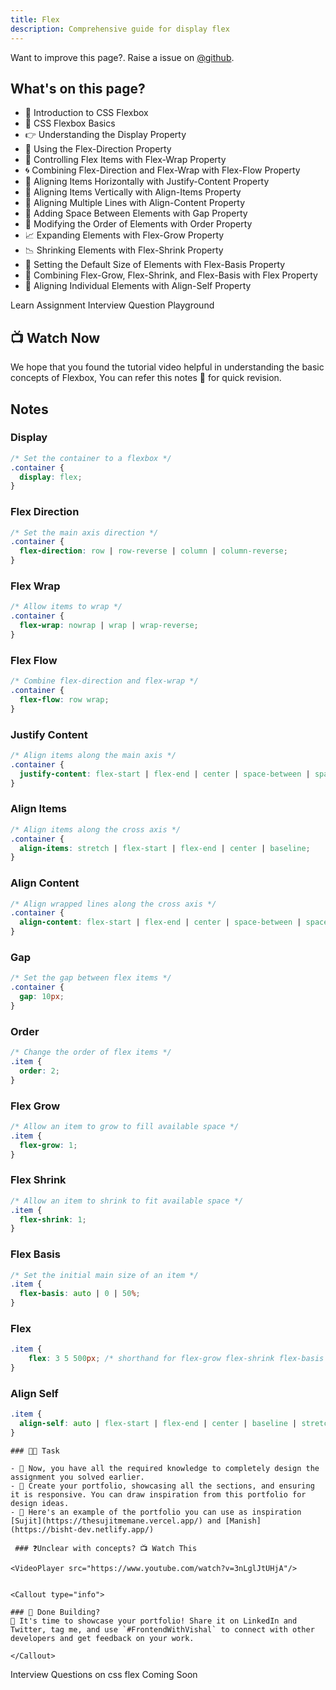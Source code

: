 ```yaml
---
title: Flex
description: Comprehensive guide for display flex
---
```


<Callout>

Want to improve this page?. Raise a issue on [@github](https://github.com/ManishBisht777/frontend-freaks-website).

</Callout>

## What's on this page?

- 👋 Introduction to CSS Flexbox
- 📐 CSS Flexbox Basics
- 👉 Understanding the Display Property
- 🔀 Using the Flex-Direction Property
- 🌯 Controlling Flex Items with Flex-Wrap Property
- 🌀 Combining Flex-Direction and Flex-Wrap with Flex-Flow Property
- 🤝 Aligning Items Horizontally with Justify-Content Property
- 👥 Aligning Items Vertically with Align-Items Property
- 🌇 Aligning Multiple Lines with Align-Content Property
- 🔲 Adding Space Between Elements with Gap Property
- 🔢 Modifying the Order of Elements with Order Property
- 📈 Expanding Elements with Flex-Grow Property
- 📉 Shrinking Elements with Flex-Shrink Property
- 📏 Setting the Default Size of Elements with Flex-Basis Property
- 💪 Combining Flex-Grow, Flex-Shrink, and Flex-Basis with Flex Property
- 🙋 Aligning Individual Elements with Align-Self Property

<Tabs defaultValue="learn">

<TabsList>
  <TabsTrigger value="learn">Learn</TabsTrigger>
  <TabsTrigger value="assignment">Assignment</TabsTrigger>
  <TabsTrigger value="InterviewQuestion">Interview Question</TabsTrigger>
  <TabsTrigger value="playground">Playground</TabsTrigger>

</TabsList>

<TabsContent value="learn">

 ## 📺 Watch Now

<VideoPlayer src="https://www.youtube.com/watch?v=3nLglJtUHjA"/>

<Callout type="info">
    We hope that you found the tutorial video helpful in understanding the basic concepts of Flexbox, You can refer this notes 📝 for quick revision.
</Callout>

## Notes

### Display  

```css
/* Set the container to a flexbox */
.container {
  display: flex;
}
```

### Flex Direction  

```css
/* Set the main axis direction */
.container {
  flex-direction: row | row-reverse | column | column-reverse;
}
```

### Flex Wrap  

```css
/* Allow items to wrap */
.container {
  flex-wrap: nowrap | wrap | wrap-reverse;
}
```

### Flex Flow  

```css
/* Combine flex-direction and flex-wrap */
.container {
  flex-flow: row wrap;
}
```

### Justify Content  

```css
/* Align items along the main axis */
.container {
  justify-content: flex-start | flex-end | center | space-between | space-around | space-evenly;
}
```

### Align Items  

```css
/* Align items along the cross axis */
.container {
  align-items: stretch | flex-start | flex-end | center | baseline;
}
```

### Align Content  

```css
/* Align wrapped lines along the cross axis */
.container {
  align-content: flex-start | flex-end | center | space-between | space-around | stretch;
}
```

### Gap  

```css
/* Set the gap between flex items */
.container {
  gap: 10px;
}
```

### Order  

```css
/* Change the order of flex items */
.item {
  order: 2;
}
```

### Flex Grow  

```css
/* Allow an item to grow to fill available space */
.item {
  flex-grow: 1;
}
```

### Flex Shrink  

```css
/* Allow an item to shrink to fit available space */
.item {
  flex-shrink: 1;
}
```

### Flex Basis  

```css
/* Set the initial main size of an item */
.item {
  flex-basis: auto | 0 | 50%;
}
```

### Flex  

```css
.item {
    flex: 3 5 500px; /* shorthand for flex-grow flex-shrink flex-basis  */
}
```

### Align Self  

```css
.item {
  align-self: auto | flex-start | flex-end | center | baseline | stretch;
}
```

</TabsContent>

<TabsContent value="assignment">
    
    ### 📌🔨 Task

    - 📝 Now, you have all the required knowledge to completely design the assignment you solved earlier.
    - 🎨 Create your portfolio, showcasing all the sections, and ensuring it is responsive. You can draw inspiration from this portfolio for design ideas.
    - 💼 Here's an example of the portfolio you can use as inspiration [Sujit](https://thesujitmemane.vercel.app/) and [Manish](https://bisht-dev.netlify.app/)

     ### ❓Unclear with concepts? 📺 Watch This

    <VideoPlayer src="https://www.youtube.com/watch?v=3nLglJtUHjA"/>


    <Callout type="info">

    ### 📣 Done Building?
    🎉 It's time to showcase your portfolio! Share it on LinkedIn and Twitter, tag me, and use `#FrontendWithVishal` to connect with other developers and get feedback on your work.

    </Callout>

   

</TabsContent>


<TabsContent value="InterviewQuestion">
    Interview Questions on css flex
</TabsContent>

<TabsContent value="playground">
    Coming Soon
</TabsContent>

</Tabs>
